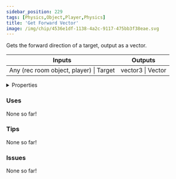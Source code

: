 ```yaml
---
sidebar_position: 229
tags: [Physics,Object,Player,Physics]
title: 'Get Forward Vector'
image: /img/chip/4536e1df-1138-4a2c-9117-475bb3f38eae.svg
---
```


Gets the forward direction of a target, output as a vector.



<IChip uuid="4536e1df-1138-4a2c-9117-475bb3f38eae"/>

<table><thead><tr><th>Inputs</th><th>Outputs</th></tr></thead><tbody><tr><td>Any (rec room object, player) | Target</td><td>vector3 | Vector</td></tr></tbody></table>

<details>
  <summary>Properties</summary>
  <div>
    <div>
    <table>
      <tbody>
        <tr>
          <td>Is beta required?</td>
          <td>No</td>
        </tr>
        <tr>
          <td>Is chip a trolling risk?</td>
          <td>No</td>
        </tr>
        <tr>
          <td>Is chip a role assignment risk?</td>
          <td>No</td>
        </tr>
        <tr>
          <td>Chip UUID</td>
          <td>4536e1df-1138-4a2c-9117-475bb3f38eae</td>
        </tr>
        <tr>
          <td>Room availability</td>
          <td>Available everywhere</td>
        </tr>
      </tbody>
    </table>
    </div>
  </div>
</details>

### Uses

None so far!

### Tips

None so far!

### Issues

None so far!